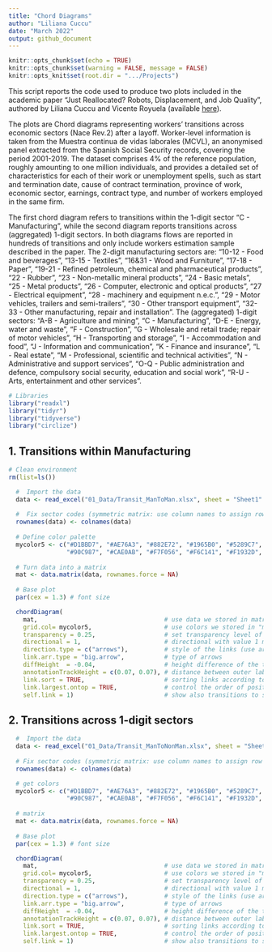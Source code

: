 ```yaml
---
title: "Chord Diagrams"
author: "Liliana Cuccu"
date: "March 2022"
output: github_document
---
```


```r
knitr::opts_chunk$set(echo = TRUE)
knitr::opts_chunk$set(warning = FALSE, message = FALSE) 
knitr::opts_knit$set(root.dir = ".../Projects")
```

This script reports the code used to produce two plots included in the academic paper “Just Reallocated? Robots, Displacement, and Job Quality”, authored by Liliana Cuccu and Vicente Royuela (available [here]( https://www.ifo.de/sites/default/files/events/2022/pillars22-Cuccu.pdf)).

The plots are Chord diagrams representing workers' transitions across economic sectors (Nace Rev.2) after a layoff. Worker-level information is taken from the Muestra continua de vidas laborales (MCVL), an anonymised panel extracted from the Spanish Social Security records, covering the period 2001-2019. The dataset comprises 4% of the reference population, roughly amounting to one million individuals, and provides a detailed set of characteristics for each of their work or unemployment spells, such as start and termination date, cause of contract termination, province of work, economic sector, earnings, contract type, and number of workers employed in the same firm.

The first chord diagram refers to transitions within the 1-digit sector "C - Manufacturing", while the second diagram reports transitions across (aggregated) 1-digit sectors. In both diagrams flows are reported in hundreds of transitions and only include workers estimation sample described in the paper. The 2-digit manufacturing sectors are: "10-12 - Food and beverages", "13-15 - Textiles", "16\&31 - Wood and Furniture", "17-18 - Paper", "19-21 - Refined petroleum, chemical and pharmaceutical  products", "22 - Rubber", "23 - Non-metallic mineral products", "24 - Basic metals", "25 - Metal products", "26 - Computer, electronic and optical products", "27 - Electrical equipment", "28 - machinery and equipment n.e.c.", "29 - Motor vehicles, trailers and semi-trailers", "30 - Other transport equipment", "32-33 - Other manufacturing, repair and installation". The (aggregated) 1-digit sectors: "A-B - Agriculture and mining", "C - Manufacturing", "D-E - Energy, water and waste", "F - Construction", "G - Wholesale and retail trade; repair of motor vehicles", "H - Transporting and storage", "I -  Accommodation and food", "J - Information and communication", "K - Finance and insurance", "L - Real estate", "M - Professional, scientific and technical activities", "N - Administrative and support services", "O-Q - Public administration and defence, compulsory social security, education and social work", "R-U - Arts, entertainment and other services".  

```r
# Libraries
library("readxl")
library("tidyr")
library("tidyverse")
library("circlize")
```

##  1. Transitions within Manufacturing
```r
# Clean environment
rm(list=ls())

  #  Import the data
  data <- read_excel("01_Data/Transit_ManToMan.xlsx", sheet = "Sheet1" , range = "B1:P16")
  
  #  Fix sector codes (symmetric matrix: use column names to assign row names)
  rownames(data) <- colnames(data)
  
  # Define color palette
  mycolor5 <- c("#D1BBD7", "#AE76A3", "#882E72", "#1965B0", "#5289C7", "#7BAFDE", "#4EB265" ,
                "#90C987", "#CAE0AB", "#F7F056", "#F6C141", "#F1932D", "#E8601C", "#DC050C", "#72190E" )
  
  # Turn data into a matrix 
  mat <- data.matrix(data, rownames.force = NA)
  
  # Base plot
  par(cex = 1.3) # font size

  chordDiagram(
    mat,                                   # use data we stored in matrix "mat"
    grid.col= mycolor5,                    # use colors we stored in "mycolor5"
    transparency = 0.25,                   # set transparency level of colors
    directional = 1,                       # directional with value 1 means the direction is from rows to columns
    direction.type = c("arrows"),          # style of the links (use arrows to represent directions)
    link.arr.type = "big.arrow",           # type of arrows
    diffHeight  = -0.04,                   # height difference of the two ends of links
    annotationTrackHeight = c(0.07, 0.07), # distance between outer labels and inner labels
    link.sort = TRUE,                      # sorting links according to the width on the sector
    link.largest.ontop = TRUE,             # control the order of positioning links on sectors
    self.link = 1)                         # show also transitions to same sector
```


##  2. Transitions across 1-digit sectors
```r
  #  Import the data
  data <- read_excel("01_Data/Transit_ManToNonMan.xlsx", sheet = "Sheet1" , range = "A1:O16")
  
  # Fix sector codes (symmetric matrix: use column names to assign row names)
  rownames(data) <- colnames(data)

  # get colors
  mycolor5 <- c("#D1BBD7", "#AE76A3", "#882E72", "#1965B0", "#5289C7", "#7BAFDE", "#4EB265" ,
                "#90C987", "#CAE0AB", "#F7F056", "#F6C141", "#F1932D", "#E8601C", "#DC050C", "#72190E" )
  
  # matrix 
  mat <- data.matrix(data, rownames.force = NA)
  
  # Base plot
  par(cex = 1.3) # font size

  chordDiagram(
    mat,                                   # use data we stored in matrix "mat"
    grid.col= mycolor5,                    # use colors we stored in "mycolor5"
    transparency = 0.25,                   # set transparency level of colors
    directional = 1,                       # directional with value 1 means the direction is from rows to columns
    direction.type = c("arrows"),          # style of the links (use arrows to represent directions)
    link.arr.type = "big.arrow",           # type of arrows
    diffHeight  = -0.04,                   # height difference of the two ends of links
    annotationTrackHeight = c(0.07, 0.07), # distance between outer labels and inner labels
    link.sort = TRUE,                      # sorting links according to the width on the sector
    link.largest.ontop = TRUE,             # control the order of positioning links on sectors
    self.link = 1)                         # show also transitions to same sector
```
